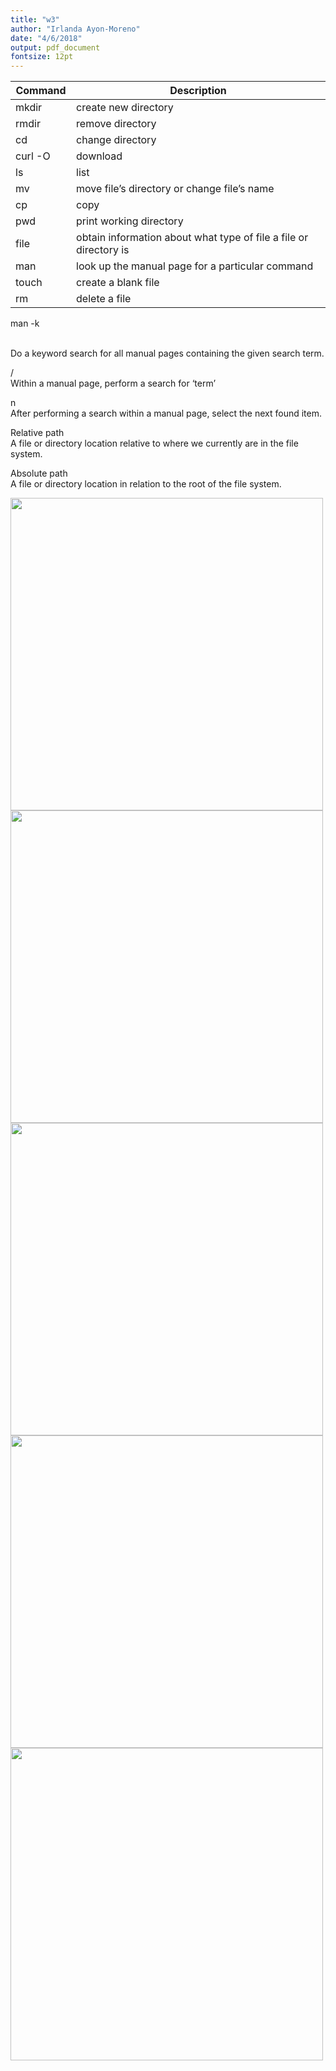 ```yaml
---
title: "w3"
author: "Irlanda Ayon-Moreno"
date: "4/6/2018"
output: pdf_document
fontsize: 12pt
---
```


| Command        | Description                                                       |
|----------------|-------------------------------------------------------------------|
| mkdir          | create new directory                                             |
| rmdir          | remove directory
| cd             | change directory                                                  |
| curl -O        | download                                                          |
| ls             | list                                                              |
| mv             | move file's directory or change file's name                       |
| cp             | copy                                                              |
| pwd            | print working directory                                           |
| file           | obtain information about what type of file a file or directory is |
| man            | look up the manual page for a particular command                  |
| touch          | create a blank file                                               |
| rm             | delete a file                                                     |


man -k <search term>  
Do a keyword search for all manual pages containing the given search term.

/<term>  
Within a manual page, perform a search for 'term'

n  
After performing a search within a manual page, select the next found item.

Relative path  
A file or directory location relative to where we currently are in the file system. 

Absolute path  
A file or directory location in relation to the root of the file system.

<img src="commands1.png" width="500" height="500">
<img src="commands2.png" width="500" height="500">
<img src="commands3.png" width="500" height="500">
<img src="commands4.png" width="500" height="500">
<img src="commands5.png" width="500" height="500">